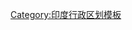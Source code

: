 {{Navbox
|name = Gujarat
|state =
|title = [[印度]][[古吉拉特邦]]（Gujarat State of India）
|image = [[File:Map Gujarat state and districts.png|150px|Map of Gujarat]]
|above =

|group1 = 首府
|list1 = '''[[甘地讷格尔|甘地讷格尔（<span style="font-size:x-small;">Gandhinagar</span>）]]''' 

|group2 = 主要城市
|list2 = [[艾哈迈达巴德|艾哈迈达巴德（<span style="font-size:x-small;">Ahmedabad</span>）]]· [[安雷利|安雷利（<span style="font-size:x-small;">Amreli</span>）]]· [[巴夫那加尔|巴夫那加尔（<span style="font-size:x-small;">Bhavnagar</span>）]]· [[贾姆讷格尔|贾姆讷格尔（<span style="font-size:x-small;">Jamnagar</span>）]]· [[拉杰果德|拉杰果德（<span style="font-size:x-small;">Rajkot</span>）]]· [[苏拉特|苏拉特（<span style="font-size:x-small;">Surat</span>）]]· [[巴罗达 (古吉拉特邦)|巴罗达（<span style="font-size:x-small;">Vadodara</span>）]]
|group3 = 县
|list3 =
[[艾哈迈达巴德县|艾哈迈达巴德]]<span style="font-size:x-small;">（Ahmedabad）</span> 
· [[安雷利县|安雷利]]<span style="font-size:x-small;">（Amreli）</span> 
· [[阿南德县|阿南德]]<span style="font-size:x-small;">（Anand）</span> 
· [[阿拉瓦利县|阿拉瓦利]]<span style="font-size:x-small;">（Aravalli）</span> 
· [[巴纳斯坎塔县|巴纳斯坎塔]]<span style="font-size:x-small;">（Banaskantha）</span> 
· [[巴鲁奇县|巴鲁奇]]<span style="font-size:x-small;">（Bharuch）</span> 
· [[巴夫那加尔县|巴夫那加尔]]<span style="font-size:x-small;">（Bhavnagar）</span> 
· [[博塔德县|博塔德]]<span style="font-size:x-small;">（Botad）</span> 
· [[奇霍塔乌代普尔县|奇霍塔乌代普尔]]<span style="font-size:x-small;">（Chhota Udaipur）</span> 
· [[多哈德县|多哈德]]<span style="font-size:x-small;">（Dahod）</span> 
· [[当斯县|当斯]]<span style="font-size:x-small;">（Dang）</span> 
· [[杜布米德瓦卡县|杜布米德瓦卡]]<span style="font-size:x-small;">（Devbhoomi Dwarka）</span> 
· [[甘地讷格尔县|甘地讷格尔]]<span style="font-size:x-small;">（Gandhinagar）</span> 
· [[吉尔索姆纳特县|吉尔索姆纳特]]<span style="font-size:x-small;">（Gir Somnath）</span> 
· [[贾姆讷格尔县|贾姆讷格尔]]<span style="font-size:x-small;">（Jamnagar）</span> 
· [[居那加德县|居那加德]]<span style="font-size:x-small;">（Junagadh）</span> 
· [[喀奇县|喀奇]]<span style="font-size:x-small;">（Kachchh）</span> 
· [[科达县|科达]]<span style="font-size:x-small;">（Kheda）</span> 
· [[马西萨格尔县|马西萨格尔]]<span style="font-size:x-small;">（Mahisagar）</span> 
· [[马赫萨那县|马赫萨那]]<span style="font-size:x-small;">（Mehsana）</span> 
· [[莫尔比县|莫尔比]]<span style="font-size:x-small;">（Morbi）</span> 
· [[那尔马达县|那尔马达]]<span style="font-size:x-small;">（Narmada）</span> 
· [[瑙萨里县|瑙萨里]]<span style="font-size:x-small;">（Navsari）</span> 
· [[潘奇马哈斯县|潘奇马哈斯]]<span style="font-size:x-small;">（Panchmahal）</span> 
· [[帕坦县|帕坦]]<span style="font-size:x-small;">（Patan）</span> 
· [[博尔本达尔县|博尔本达尔]]<span style="font-size:x-small;">（Porbandar）</span> 
· [[拉杰果德县|拉杰果德]]<span style="font-size:x-small;">（Rajkot）</span> 
· [[萨巴坎塔县|萨巴坎塔]]<span style="font-size:x-small;">（Sabarkantha）</span> 
· [[苏拉特县|苏拉特]]<span style="font-size:x-small;">（Surat）</span> 
· [[苏仁德拉那加县|苏仁德拉那加]]<span style="font-size:x-small;">（Surendranagar）</span> 
· [[塔皮县|塔皮]] <span style="font-size:x-small;">（Tapi）</span> 
· [[巴罗达县|巴罗达]]<span style="font-size:x-small;">（Vadodara）</span> 
· [[瓦尔萨德县|瓦尔萨德]]<span style="font-size:x-small;">（Valsad）</span> 
}}
<noinclude>
[[Category:印度行政区划模板]] 
</noinclude>